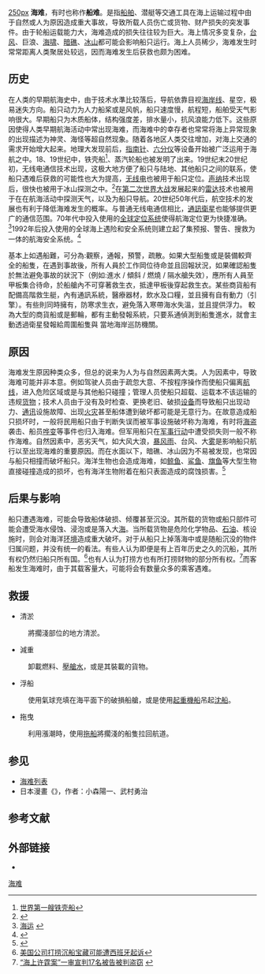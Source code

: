 {{Refimprove|time=2020-04-17T04:23:11+00:00}}
[[file:The_Colombo_Queen_run_aground_during_Linfa.jpg|250px]]
'''海难'''，有时也称作'''船难'''。是指[[船舶|船舶]]、潜艇等交通工具在海上运输过程中由于自然或人为原因造成重大事故，导致所载人员伤亡或货物、财产损失的突发事件。由于轮船运载能力大，海难造成的损失往往较为巨大。海上情况多变复杂，[[台风|台风]]、巨浪、[[海啸|海啸]]、[[暗礁|暗礁]]、[[冰山|冰山]]都可能会影响船只运行。海上人员稀少，海难发生时常常距离人类聚居处较远，因而海难发生后获救也颇为困难。

==历史==
在人类的早期航海史中，由于技术水準比较落后，导航依靠目视[[海岸线|海岸线]]、星空，极易迷失方向。船只动力为人力船桨或是风帆，船只速度慢，航程短，船舶受天气影响很大。早期船只为木质船体，结构强度差，排水量小，抗风浪能力低下。这些原因使得人类早期航海活动中常出现海难，而海难中的幸存者也常常将海上异常现象的出现描述为神灵、海怪等超自然现象。随着各地区人类交往增加，对海上交通的需求开始增大起来。地理大发现前后，[[指南针|指南针]]、[[六分仪|六分仪]]等设备开始被广泛运用于海航之中。18、19世纪中，铁壳船<ref>[http://www.kp.nb.398.cn/List.asp?ID=3309 世界第一艘铁壳船]{{dead link|date=2018年3月 |bot=InternetArchiveBot |fix-attempted=yes }}</ref>、蒸汽轮船也被发明了出来。19世纪末20世纪初，无线电通信技术出现，这极大地方便了船只与陆地、其他船只之间的联系，使船只遇难后获救的可能性也大为提高，[[无线电|无线电]]也被用于船只定位。[[声纳|声纳]]技术出现后，很快也被用于冰山探测之中。<ref>{{Cite web |url=http://www.iwuli.com/Item/11078.aspx |title=回声 |access-date=2009-12-04 |archive-url=https://web.archive.org/web/20091204040105/http://www.iwuli.com/Item/11078.aspx |archive-date=2009-12-04 |dead-url=yes }}</ref>在[[第二次世界大战|第二次世界大战]]发展起来的[[雷达|雷达]]技术也被用于在在航海活动中探测天气，以及为船只导航。20世纪50年代后，航空技术的发展也有利于降低海难发生的概率。与普通无线电通信相比，[[通訊衛星|通訊衛星]]也能够提供更广的通信范围。70年代中投入使用的[[全球定位系统|全球定位系统]]使得航海定位更为快捷准确。<ref>[http://www.gps.gov/applications/marine/chinese.html 海运] {{webarchive|url=https://web.archive.org/web/20090812224932/http://gps.gov/applications/marine/chinese.html |date=2009-08-12 }}</ref>1992年后投入使用的全球海上遇险和安全系统则建立起了集预报、警告、搜救为一体的航海安全系统。<ref>{{Cite web |url=http://gb.weather.gov.hk/wservice/tsheet/pms/fgmdss_c.htm |title=全球海上遇险和安全系统（GMDSS）预报 |access-date=2009-12-04 |archive-date=2019-10-25 |archive-url=https://web.archive.org/web/20191025225937/http://gb.weather.gov.hk/wservice/tsheet/pms/fgmdss_c.htm |dead-url=no }}</ref>

基本上如遇船難，可分為:觀察，通報，預警，疏散。如果大型船隻或是裝備較齊全的船隻，在遇到事故後，所有人員於工作岡位待命並且回報狀況，如果確認船隻於無法避免事故的狀況下（例如:進水 / 傾斜 / 燃燒 / 隔水艙失效），應所有人員至甲板集合待命，於船艙內不可穿著救生衣，抵達甲板後穿起救生衣。某些商貨船有配備高階救生艇，內有通訊系統，醫療器材，飲水及口糧，並且擁有自有動力（引擎）。有些則同時擁有，防寒求生衣，避免落入寒帶海水失溫，並且提供浮力。
較為大型的商貨船或是郵輪，都有主動發報系統，只要系通偵測到船隻進水，就會主動透過衛星發報給周圍船隻與 當地海岸巡防機關。

==原因==
海难发生原因种类众多，但总的说来为人为与自然因素两大类。人为因素中，导致海难可能并非本意。例如驾驶人员由于疏忽大意、不按程序操作而使船只偏离[[航线|航线]]，进入危险区域或是与其他船只碰撞；管理人员使船只超载、运载本不该运输的违规[[货物|货物]]；技术人员由于没有及时检查、更换老旧、破损[[设备|设备]]而导致船只出现动力、[[通讯|通讯]]设施故障、出现[[火灾|火灾]]甚至船体遭到破坏都可能是无意行为。在故意造成船只损坏时，一般将民用船只由于判断失误而被军事设施破坏称为海难，有时将[[海盗|海盗]]袭击、船员[[哗变|哗变]]等事件也归入海难。但军用船只在[[军事行动|军事行动]]中遭受损失则一般不称作海难。自然因素中，恶劣天气，如大风大浪，[[暴风雨|暴风雨]]、台风、大[[雾|雾]]是影响船只航行以至出现海难的重要原因。而在水面以下，暗礁、冰山因为不易被发现，也常因与船只相撞而破坏船只。海洋生物也会造成海难，如[[鲸鱼|鲸鱼]]、[[鲨鱼|鲨鱼]]、[[旗鱼|旗鱼]]等大型生物直接碰撞造成的损坏，也有海洋生物附着在船只表面造成的腐蚀损害。<ref>{{Cite web |url=http://www.cncscs.com/news.asp?%7Bid%3A13190%7D |title=船舶在海水中的腐蚀有几种类型 |accessdate=2020-10-15 |archive-date=2017-03-05 |archive-url=https://web.archive.org/web/20170305001116/http://www.cncscs.com/news.asp?%7Bid%3A13190%7D |dead-url=yes }}</ref>

==后果与影响==
船只遭遇海难，可能会导致船体破损、倾覆甚至沉没。其所载的货物或船只部件可能会遭受海水侵蚀、浸泡或是落入大[[海|海]]。当所载货物是危险化学物品、[[石油|石油]]、核设施时，则会对海洋[[环境|环境]]造成重大破坏。对于从船只上掉落海中或是随船沉没的物件归属问题，并没有统一的看法。有些人认为即便是有上百年历史之久的沉船，其所有权仍然归船只所有国。<ref>[http://www.hzjd.gov.cn/Article/2009/02/20/29840.html 美国公司打捞沉船宝藏可能遭西班牙起诉]{{dead link|date=2018年3月 |bot=InternetArchiveBot |fix-attempted=yes }}</ref>也有人认为打捞方也有所打捞财物的部分所有权。<ref>[http://hapa.gov.cn/Article/pajszt/ajzj/200907/83189.html “海上许霆案”一审宣判17名被告被判盗窃] {{webarchive|url=https://web.archive.org/web/20140502102352/http://hapa.gov.cn/Article/pajszt/ajzj/200907/83189.html |date=2014-05-02 }}</ref>而客船发生海难时，由于其载客量大，可能将会有数量众多的乘客遇难。

==救援==
*清淤
:將擱淺部位的地方清淤。
*減重
:卸載燃料、[[壓艙水|壓艙水]]，或是其裝載的貨物。
*浮船
:使用氣球充填在海平面下的破損船艙，或是使用[[起重機船|起重機船]]吊起[[沈船|沈船]]。
*拖曳
:利用漲潮時，使用[[拖船|拖船]]將擱淺的船隻拉回航道。

==参见==
*[[海难列表|海难列表]]
*日本漫畫《{{link-ja|海難英雄|我が名は海師}}》，作者：小森陽一、武村勇治

== 参考文献 ==
{{Reflist}}

== 外部链接 ==
* {{Commons category-inline|Shipwrecks}}

[[Category:海难|]]